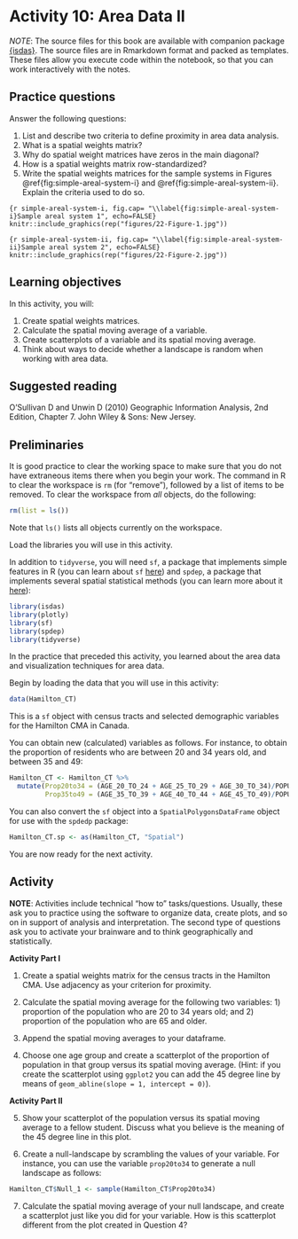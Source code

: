 # Activity 10: Area Data II

*NOTE*: The source files for this book are available with companion package [{isdas}](https://paezha.github.io/isdas/). The source files are in Rmarkdown format and packed as templates. These files allow you execute code within the notebook, so that you can work interactively with the notes. 

## Practice questions

Answer the following questions:

1. List and describe two criteria to define proximity in area data analysis.
2. What is a spatial weights matrix?
3. Why do spatial weight matrices have zeros in the main diagonal?
4. How is a spatial weights matrix row-standardized?
4. Write the spatial weights matrices for the sample systems in Figures \@ref{fig:simple-areal-system-i} and \@ref{fig:simple-areal-system-ii}. Explain the criteria used to do so.

```{r simple-areal-system-i, fig.cap= "\\label{fig:simple-areal-system-i}Sample areal system 1", echo=FALSE}
knitr::include_graphics(rep("figures/22-Figure-1.jpg"))
```

```{r simple-areal-system-ii, fig.cap= "\\label{fig:simple-areal-system-ii}Sample areal system 2", echo=FALSE}
knitr::include_graphics(rep("figures/22-Figure-2.jpg"))
```

## Learning objectives

In this activity, you will:

1. Create spatial weights matrices.
2. Calculate the spatial moving average of a variable.
2. Create scatterplots of a variable and its spatial moving average.
3. Think about ways to decide whether a landscape is random when working with area data.

## Suggested reading

O'Sullivan D and Unwin D (2010) Geographic Information Analysis, 2nd Edition, Chapter 7. John Wiley & Sons: New Jersey.

## Preliminaries

It is good practice to clear the working space to make sure that you do not have extraneous items there when you begin your work. The command in R to clear the workspace is `rm` (for "remove"), followed by a list of items to be removed. To clear the workspace from _all_ objects, do the following:
```r
rm(list = ls())
```

Note that `ls()` lists all objects currently on the workspace.

Load the libraries you will use in this activity. 

In addition to `tidyverse`, you will need `sf`, a package that implements simple features in R (you can learn about `sf` [here](https://cran.r-project.org/web/packages/sf/vignettes/sf1.html)) and `spdep`, a package that implements several spatial statistical methods (you can learn more about it [here](https://cran.r-project.org/web/packages/spdep/index.html)):
```r
library(isdas)
library(plotly)
library(sf)
library(spdep)
library(tidyverse)
```

In the practice that preceded this activity, you learned about the area data and visualization techniques for area data.

Begin by loading the data that you will use in this activity:
```r
data(Hamilton_CT)
```

This is a `sf` object with census tracts and selected demographic variables for the Hamilton CMA in Canada.

You can obtain new (calculated) variables as follows. For instance, to obtain the proportion of residents who are between 20 and 34 years old, and between 35 and 49:
```r
Hamilton_CT <- Hamilton_CT %>%
  mutate(Prop20to34 = (AGE_20_TO_24 + AGE_25_TO_29 + AGE_30_TO_34)/POPULATION,
         Prop35to49 = (AGE_35_TO_39 + AGE_40_TO_44 + AGE_45_TO_49)/POPULATION)
```

You can also convert the `sf` object into a `SpatialPolygonsDataFrame` object for use with the `spdedp` package:
```r
Hamilton_CT.sp <- as(Hamilton_CT, "Spatial")
```

You are now ready for the next activity.

## Activity

**NOTE**: Activities include technical "how to" tasks/questions. Usually, these ask you to practice using the software to organize data, create plots, and so on in support of analysis and interpretation. The second type of questions ask you to activate your brainware and to think geographically and statistically.

::: {.infobox .software data-latex="{software}"}
**Activity Part I**
:::

1. Create a spatial weights matrix for the census tracts in the Hamilton CMA. Use adjacency as your criterion for proximity.

2. Calculate the spatial moving average for the following two variables: 1) proportion of the population who are 20 to 34 years old; and 2) proportion of the population who are 65 and older.

3. Append the spatial moving averages to your dataframe.

4. Choose one age group and create a scatterplot of the proportion of population in that group versus its spatial moving average. (Hint: if you create the scatterplot using `ggplot2` you can add the 45 degree line by means of `geom_abline(slope = 1, intercept = 0)`).

::: {.infobox .brainware data-latex="{brainware}"}
**Activity Part II**
:::

5. Show your scatterplot of the population versus its spatial moving average to a fellow student. Discuss what you believe is the meaning of the 45 degree line in this plot.

6. Create a null-landscape by scrambling the values of your variable. For instance, you can use the variable `prop20to34` to generate a null landscape as follows:

```r
Hamilton_CT$Null_1 <- sample(Hamilton_CT$Prop20to34)
```

7. Calculate the spatial moving average of your null landscape, and create a scatterplot just like you did for your variable. How is this scatterplot different from the plot created in Question 4?
